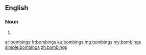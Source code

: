 ==English==

===Noun===
{{head|en|plural}}

# {{plural of|bombing|lang=en}}

[[ar:bombings]]
[[fr:bombings]]
[[ku:bombings]]
[[mg:bombings]]
[[my:bombings]]
[[simple:bombings]]
[[zh:bombings]]